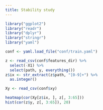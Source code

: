 ```yaml
---
title: Stability study
---
```



```r
library("ggplot2")
library("readr")
library("dplyr")
library("stringr")
library("yaml")
```

```r
conf <- yaml.load_file("conf/train.yaml")

z <- read_csv(conf$features_dir) %>%
  select(-X1) %>%
  select(path, y, everything())
z$ix <- str_extract(z$path, "[0-9]+") %>%
  as.integer()

Xy <- read_csv(conf$xy)

heatmap(cor(Xy[z$ix, ], z[, 3:65]))
hist(cor(z$y, z[, 3:65]), 20)
```
